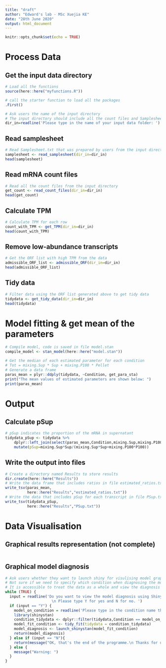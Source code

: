 ```yaml
---
title: "draft"
author: "Edward's lab - MSc Xuejia KE"
date: "28th June 2020"
output: html_document
---
```


```r
knitr::opts_chunk$set(echo = TRUE)
```

# Process Data
## Get the input data directory
```r
# Load all the functions
source(here::here("myfunctions.R"))

# call the starter function to load all the packages
.First() 

# Ask users the name of the input directory
# The input directory should include all the count files and Samplesheet.txt file
dir_in=readline('Please type in the name of your input data folder: ')
```


## Read samplesheet
```r
# Read Samplesheet.txt that was prepared by users from the input directory
samplesheet <- read_samplesheet(dir_in=dir_in)
head(samplesheet)
```


## Read mRNA count files
```r
# Read all the count files from the input directory
get_count <- read_count_files(dir_in=dir_in)
head(get_count)
```

## Calculate TPM 
```r
# Calculate TPM for each row
count_with_TPM <- get_TPM(dir_in=dir_in)
head(count_with_TPM)
```

## Remove low-abundance transcripts
```r
# Get the ORF list with high TPM from the data 
admissible_ORF_list <- admissible_ORF(dir_in=dir_in)
head(admissible_ORF_list)
```

## Tidy data
```r
# Filter data using the ORF list generated above to get tidy data
tidydata <- get_tidy_data(dir_in=dir_in)
head(tidydata)
```

# Model fitting & get mean of the parameters
```r
# Compile model, code is saved in file model.stan
compile_model <- stan_model(here::here("model.stan"))

# Get the median of each estimated parameter for each condition
# Tot = mixing.Sup * Sup + mixing.P100 * Pellet
# Generate a data frame
paras_mean = plyr::ddply(tidydata, ~Condition, get_para_sta)
print("The mean values of estimated parameters are shown below: ")
print(paras_mean)
```

# Output
## Calculate pSup
```r
# pSup indicates the proportion of the mRNA in supernatant
tidydata_pSup <- tidydata %>%
    dplyr::left_join(select(paras_mean,Condition,mixing.Sup,mixing.P100)) %>%
    mutate(pSup=mixing.Sup*Sup/(mixing.Sup*Sup+mixing.P100*P100))
```


## Write the output into files
```r
# Create a directory named Results to store results
dir.create(here::here("Results"))
# Write the data frame that includes ratios in file estimated_ratios.txt
write_tsv(paras_mean,
          here::here("Results","estimated_ratios.txt"))
# Write the data that includes pSup for each transcript in file PSup.txt
write_tsv(tidydata_pSup,
          here::here("Results","PSup.txt"))
```



# Data Visualisation
## Graphical results representation (not complete)
```r

```


## Graphical model diagnosis
```r
# Ask users whether they want to launch shiny for visulising model graphical diagnosis
# Not sure if we need to specify which condition when diagnosing the model
# It is accessible to treat the data as a whole and view the diagnosis
while (TRUE) {
  input = readline('Do you want to view the model diagnosis using Shiny? 
                     \n Please type Y for yes and N for no. ')
  if (input == "Y") {
    model_on_condition = readline('Please type in the condition name that you would like to view: \nFor example, 30C (it should be consistent with Samplesheet.txt)')
    library(shinystan)
    condition_tidydata <- dplyr::filter(tidydata,Condition == model_on_condition)
    model_fit_condition <- tidy_fit(tidydata = condition_tidydata)
    model_diagnosis <- launch_shinystan(model_fit_condition)
    return(model_diagnosis)
  } else if (input == "N"){
    return(message("OK, that's the end of the programme.\n Thanks for using it :)"))
  } else {
    message("Warning: ")
  }
}
```
